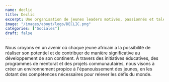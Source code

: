 ```yaml
---
name: declic
title: Declic
excerpt: Une organisation de jeunes leaders motivés, passionnés et talentueux qui se battent pour la promotion de la jeunesse africaine.
image: "/images/about/logo/DECLIC.png"
categories: ["Sociales"]
draft: false
---
```


Nous croyons en un avenir où chaque jeune africain a la possibilité de réaliser son potentiel et de contribuer de manière significative au développement de son continent. À travers des initiatives éducatives, des programmes de mentorat et des projets communautaires, nous visons à créer un environnement propice à l'épanouissement des jeunes, en les dotant des compétences nécessaires pour relever les défis du monde.
